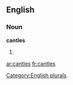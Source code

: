 
==English==

===Noun===
'''cantles'''

# {{plural of|[[cantle]]}}

{{anagrams:en/acelnst}}
[[Category:English plurals]]

[[ar:cantles]]
[[fr:cantles]]
